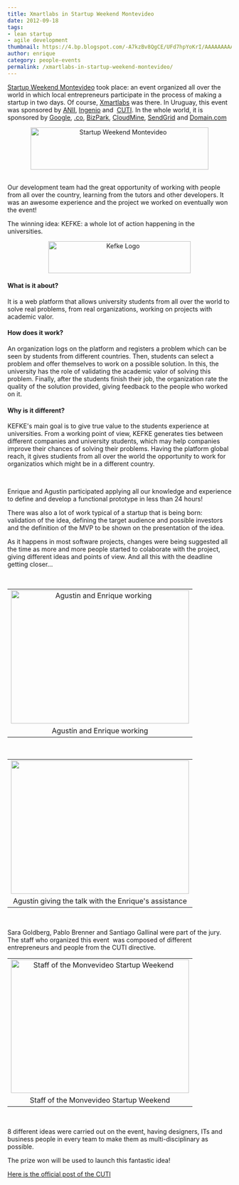 ```yaml
---
title: Xmartlabs in Startup Weekend Montevideo
date: 2012-09-18
tags:
- lean startup
- agile development
thumbnail: https://4.bp.blogspot.com/-A7kzBv8QgCE/UFd7hpYoKrI/AAAAAAAAABI/l0v_IhIzgfI/s72-c/startup.jpeg
author: enrique
category: people-events
permalink: /xmartlabs-in-startup-weekend-montevideo/
---
```

<p>
<a href="https://montevideo.startupweekend.org/" target="_blank">Startup Weekend Montevideo</a>&nbsp;took place: an event organized all over the world in which local entrepreneurs participate in the process of making a startup in
two days. Of course, <a href="https://xmartlabs.com/" target="_blank">Xmartlabs</a> was there. In Uruguay, this event was sponsored by&nbsp;<a href="http://www.anii.org.uy/web/" target="_blank">ANII</a>, <a href="http://latu21.latu.org.uy/ingenio/" target="_blank">Ingenio</a>&nbsp;and&nbsp;
<a
href="https://www.cuti.org.uy/" target="_blank">CUTI</a>. In the whole world, it is sponsored by&nbsp;<a href="https://www.google.com/" target="_blank">Google</a>, <a href="http://go.co/" target="_blank">.co</a>, <a href="https://www.microsoft.com/bizspark/Partners/startupweekend.aspx" target="_blank">BizPark</a>,
  <a href="https://cloudmine.me/" target="_blank">CloudMine</a>, <a href="https://sendgrid.com/" target="_blank">SendGrid</a>&nbsp;and&nbsp;<a href="https://domain.com/" target="_blank">Domain.com</a>
</p>
<div class="separator" style="clear: both; text-align: center;">
    <img alt="Startup Weekend Montevideo" border="0" height="95" src="https://4.bp.blogspot.com/-A7kzBv8QgCE/UFd7hpYoKrI/AAAAAAAAABI/l0v_IhIzgfI/s400/startup.jpeg" title="Startup Weekend Montevideo" width="400" />
</div>
<br />
<p>Our development team had the great opportunity of working with people from all over the country, learning from the tutors and other developers. It was an awesome experience and the project we worked on eventually won the event!
</p>
<p>The winning idea:&nbsp;KEFKE: a whole lot of action happening in the universities.<i>&nbsp;</i>
</p>
<p>
<div class="separator" style="clear: both; text-align: center;">
    <img alt="Kefke Logo" border="0" height="72" src="https://4.bp.blogspot.com/-B8vQbb3OW-Q/UFd9sOvcjNI/AAAAAAAAABQ/3Gq-9mC4vB0/s320/logo.png" title="Kefke Logo" width="320" />
</div>
</p>
<h4>What is it about?</h4>
  <p>
    It is a web platform that allows university students from all over the world to solve real problems, from real organizations, working on projects with academic valor.
  </p>
<h4>How does it work?</h4>
  <p>
  An organization logs on the platform and registers a problem which can be seen by students from different countries. Then, students can select a problem and offer themselves to work on a possible solution. In this, the university
  has the role of validating the academic valor of solving this problem. Finally, after the students finish their job, the organization rate the quality of the solution provided, giving feedback to the people who worked on it.
  </p>
<h4>Why is it different?</h4>
<p>KEFKE's main goal is to give true value to the students experience at universities. From a working point of view, KEFKE generates ties between different companies and university students, which may help companies improve
  their chances of solving their problems. Having the platform global reach, it gives studients from all over the world the opportunity to work for organizatios which might be in a different country.
</p>
<br />
<p>
  Enrique and Agustin participated applying all our knowledge and experience to define and develop a functional prototype in less than 24 hours!
</p>
<p>
  There was also a lot of work typical of a startup that is being born: validation of the idea, defining the target audience and possible investors and the definition of the MVP to be shown on the presentation of the idea.
</p>
<p>
  As it happens in most software projects, changes were being suggested all the time as more and more people started to colaborate with the project, giving different ideas and points of view. And all this with the deadline getting closer...
</p>
<br />

<table align="center" cellpadding="0" cellspacing="0" class="tr-caption-container" style="margin-left: auto; margin-right: auto; text-align: center;">
  <tbody>
    <tr>
      <td style="text-align: center;">
        <img alt="Agustin and Enrique working" border="0" height="300" src="https://2.bp.blogspot.com/-8o2vkQ0i6Mk/UFeFaVFKyMI/AAAAAAAAABg/W2fFFhpb7Fo/s400/IMG_0467.JPG" title="Agustin and Enrique working" width="400" />
      </td>
    </tr>
    <tr>
      <td class="tr-caption" style="text-align: center;">Agustín and Enrique working</td>
    </tr>
  </tbody>
</table>
<br />
<table align="center" cellpadding="0" cellspacing="0" class="tr-caption-container" style="margin-left: auto; margin-right: auto; text-align: center;">
  <tbody>
    <tr>
      <td style="text-align: center;">
          <img border="0" height="300" src="https://3.bp.blogspot.com/-jQtnFWRDhek/UFeGPMqRC4I/AAAAAAAAABw/GgH_MUhV3pc/s400/IMG_0471.JPG" style="cursor: move;" width="400" />
      </td>
    </tr>
    <tr>
      <td class="tr-caption" style="text-align: center;">Agustín giving the talk with the Enrique's assistance</td>
    </tr>
  </tbody>
</table>
<br />
<p>
  Sara Goldberg, Pablo Brenner and Santiago Gallinal were part of the jury. The staff who organized this event &nbsp;was composed of different entrepreneurs and people from the CUTI directive.
</p>
<table align="center" cellpadding="0" cellspacing="0" class="tr-caption-container" style="margin-left: auto; margin-right: auto; text-align: center;">
  <tbody>
    <tr>
      <td style="text-align: center;">
          <img alt="Staff of the Monvevideo Startup Weekend " border="0" height="300" src="https://4.bp.blogspot.com/-OzhqnidFgsc/UFeF_BcJrCI/AAAAAAAAABo/3SXZEpGih24/s400/IMG_0475.JPG" title="Staff of the Monvevideo Startup Weekend " width="400" />
      </td>
    </tr>
    <tr>
      <td class="tr-caption" style="text-align: center;">Staff of the Monvevideo Startup Weekend</td>
    </tr>
  </tbody>
</table>
<br />
<p>
8 different ideas were carried out on the event, having designers, ITs and business people in every team to make them as multi-disciplinary as possible.
</p>
<p>
  The prize won will be used to launch this fantastic idea!
</p>
<p>
  <a href="http://www.cuti.org.uy/novedades/2496-exitoso-desarrollo-del-startup-weekend-2012.html" target="_blank">Here is the official post of the CUTI</a>
</p>
